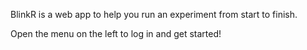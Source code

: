 BlinkR is a web app to help you run an experiment from start to finish. 

Open the menu on the left to log in and get started!